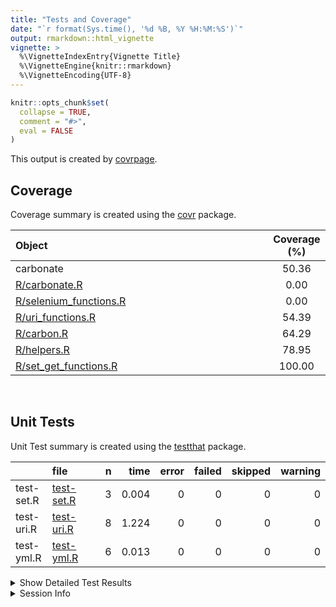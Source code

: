 ```yaml
---
title: "Tests and Coverage"
date: "`r format(Sys.time(), '%d %B, %Y %H:%M:%S')`"
output: rmarkdown::html_vignette
vignette: >
  %\VignetteIndexEntry{Vignette Title}
  %\VignetteEngine{knitr::rmarkdown}
  %\VignetteEncoding{UTF-8}
---
```

  
```r
knitr::opts_chunk$set(
  collapse = TRUE,
  comment = "#>",
  eval = FALSE
)
```

<!--- Placeholder for tests/README.md Do Not Edit--->
This output is created by
[covrpage](https://github.com/yonicd/covrpage).

## Coverage

Coverage summary is created using the
[covr](https://github.com/r-lib/covr) package.

| Object                                               | Coverage (%) |
| :--------------------------------------------------- | :----------: |
| carbonate                                            |    50.36     |
| [R/carbonate.R](https://github.com/yonicd/carbonate/tree/master/R/carbonate.R)                    |     0.00     |
| [R/selenium\_functions.R](https://github.com/yonicd/carbonate/tree/master/R/selenium_functions.R) |     0.00     |
| [R/uri\_functions.R](https://github.com/yonicd/carbonate/tree/master/R/uri_functions.R)           |    54.39     |
| [R/carbon.R](https://github.com/yonicd/carbonate/tree/master/R/carbon.R)                          |    64.29     |
| [R/helpers.R](https://github.com/yonicd/carbonate/tree/master/R/helpers.R)                        |    78.95     |
| [R/set\_get\_functions.R](https://github.com/yonicd/carbonate/tree/master/R/set_get_functions.R)  |    100.00    |

<br>

## Unit Tests

Unit Test summary is created using the
[testthat](https://github.com/r-lib/testthat)
package.

|            | file                              | n |  time | error | failed | skipped | warning |
| ---------- | :-------------------------------- | -: | ----: | ----: | -----: | ------: | ------: |
| test-set.R | [test-set.R](https://github.com/yonicd/carbonate/tree/master/tests/testthat/test-set.R) | 3 | 0.004 |     0 |      0 |       0 |       0 |
| test-uri.R | [test-uri.R](https://github.com/yonicd/carbonate/tree/master/tests/testthat/test-uri.R) | 8 | 1.224 |     0 |      0 |       0 |       0 |
| test-yml.R | [test-yml.R](https://github.com/yonicd/carbonate/tree/master/tests/testthat/test-yml.R) | 6 | 0.013 |     0 |      0 |       0 |       0 |

<details closed>

<summary> Show Detailed Test Results
</summary>

| file                                  | context | test                                        | status | n |  time |
| :------------------------------------ | :------ | :------------------------------------------ | :----- | -: | ----: |
| [test-set.R](https://github.com/yonicd/carbonate/tree/master/tests/testthat/test-set.R#L8)  | set\_   | set functions: set\_template                | PASS   | 1 | 0.002 |
| [test-set.R](https://github.com/yonicd/carbonate/tree/master/tests/testthat/test-set.R#L13) | set\_   | set functions: set\_font\_family            | PASS   | 1 | 0.001 |
| [test-set.R](https://github.com/yonicd/carbonate/tree/master/tests/testthat/test-set.R#L18) | set\_   | set functions: set\_windows\_control\_theme | PASS   | 1 | 0.001 |
| [test-uri.R](https://github.com/yonicd/carbonate/tree/master/tests/testthat/test-uri.R#L9)  | uri     | options: benchmark                          | PASS   | 1 | 0.001 |
| [test-uri.R](https://github.com/yonicd/carbonate/tree/master/tests/testthat/test-uri.R#L17) | uri     | uri: benchmark                              | PASS   | 1 | 0.001 |
| [test-uri.R](https://github.com/yonicd/carbonate/tree/master/tests/testthat/test-uri.R#L21) | uri     | uri: 200                                    | PASS   | 1 | 0.063 |
| [test-uri.R](https://github.com/yonicd/carbonate/tree/master/tests/testthat/test-uri.R#L27) | uri     | encode: encode character                    | PASS   | 1 | 0.002 |
| [test-uri.R](https://github.com/yonicd/carbonate/tree/master/tests/testthat/test-uri.R#L31) | uri     | encode: no encode character                 | PASS   | 1 | 0.001 |
| [test-uri.R](https://github.com/yonicd/carbonate/tree/master/tests/testthat/test-uri.R#L37) | uri     | tiny: valid tiny                            | PASS   | 1 | 0.651 |
| [test-uri.R](https://github.com/yonicd/carbonate/tree/master/tests/testthat/test-uri.R#L43) | uri     | tiny: clipboard                             | PASS   | 1 | 0.503 |
| [test-uri.R](https://github.com/yonicd/carbonate/tree/master/tests/testthat/test-uri.R#)    | uri     | bad template: error uri                     | PASS   | 1 | 0.002 |
| [test-yml.R](https://github.com/yonicd/carbonate/tree/master/tests/testthat/test-yml.R#L24) | yml     | yaml fields: rgba                           | PASS   | 1 | 0.003 |
| [test-yml.R](https://github.com/yonicd/carbonate/tree/master/tests/testthat/test-yml.R#L29) | yml     | yaml fields: template                       | PASS   | 1 | 0.002 |
| [test-yml.R](https://github.com/yonicd/carbonate/tree/master/tests/testthat/test-yml.R#L34) | yml     | yaml fields: bad font family                | PASS   | 1 | 0.002 |
| [test-yml.R](https://github.com/yonicd/carbonate/tree/master/tests/testthat/test-yml.R#L39) | yml     | yaml fields: pv                             | PASS   | 1 | 0.003 |
| [test-yml.R](https://github.com/yonicd/carbonate/tree/master/tests/testthat/test-yml.R#L44) | yml     | yaml fields: ph                             | PASS   | 1 | 0.002 |
| [test-yml.R](https://github.com/yonicd/carbonate/tree/master/tests/testthat/test-yml.R#L59) | yml     | namesless palette: fill in palette          | PASS   | 1 | 0.001 |

</details>

<details>

<summary> Session Info </summary>

| Field    | Value                               |
| :------- | :---------------------------------- |
| Version  | R version 3.5.1 (2018-07-02)        |
| Platform | x86\_64-apple-darwin15.6.0 (64-bit) |
| Running  | macOS High Sierra 10.13.6           |
| Language | en\_US                              |
| Timezone | America/New\_York                   |

| Package  | Version    |
| :------- | :--------- |
| testthat | 2.0.0.9000 |
| covr     | 3.2.0      |
| covrpage | 0.0.58     |

</details>

<!--- Final Status : pass --->
